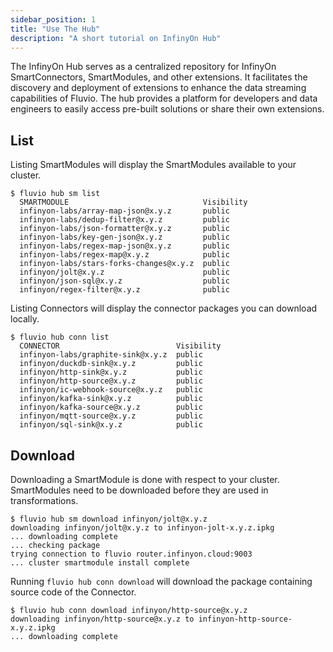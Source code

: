 ```yaml
---
sidebar_position: 1
title: "Use The Hub"
description: "A short tutorial on InfinyOn Hub"
---
```


The InfinyOn Hub serves as a centralized repository for InfinyOn SmartConnectors, SmartModules, and other extensions. It facilitates the discovery and deployment of extensions to enhance the data streaming capabilities of Fluvio. The hub provides a platform for developers and data engineers to easily access pre-built solutions or share their own extensions.

## List

Listing SmartModules will display the SmartModules available to your cluster.

```shell copy="fl"
$ fluvio hub sm list
  SMARTMODULE                              Visibility
  infinyon-labs/array-map-json@x.y.z       public
  infinyon-labs/dedup-filter@x.y.z         public
  infinyon-labs/json-formatter@x.y.z       public
  infinyon-labs/key-gen-json@x.y.z         public
  infinyon-labs/regex-map-json@x.y.z       public
  infinyon-labs/regex-map@x.y.z            public
  infinyon-labs/stars-forks-changes@x.y.z  public
  infinyon/jolt@x.y.z                      public
  infinyon/json-sql@x.y.z                  public
  infinyon/regex-filter@x.y.z              public
```

Listing Connectors will display the connector packages you can download locally.

```shell copy="fl"
$ fluvio hub conn list
  CONNECTOR                          Visibility
  infinyon-labs/graphite-sink@x.y.z  public
  infinyon/duckdb-sink@x.y.z         public
  infinyon/http-sink@x.y.z           public
  infinyon/http-source@x.y.z         public
  infinyon/ic-webhook-source@x.y.z   public
  infinyon/kafka-sink@x.y.z          public
  infinyon/kafka-source@x.y.z        public
  infinyon/mqtt-source@x.y.z         public
  infinyon/sql-sink@x.y.z            public
```


## Download

Downloading a SmartModule is done with respect to your cluster. SmartModules need to be downloaded before they are used in transformations.

```shell copy="fl"
$ fluvio hub sm download infinyon/jolt@x.y.z
downloading infinyon/jolt@x.y.z to infinyon-jolt-x.y.z.ipkg
... downloading complete
... checking package
trying connection to fluvio router.infinyon.cloud:9003
... cluster smartmodule install complete
```

Running `fluvio hub conn download` will download the package containing source code of the Connector.

```shell copy="fl"
$ fluvio hub conn download infinyon/http-source@x.y.z
downloading infinyon/http-source@x.y.z to infinyon-http-source-x.y.z.ipkg
... downloading complete
```
